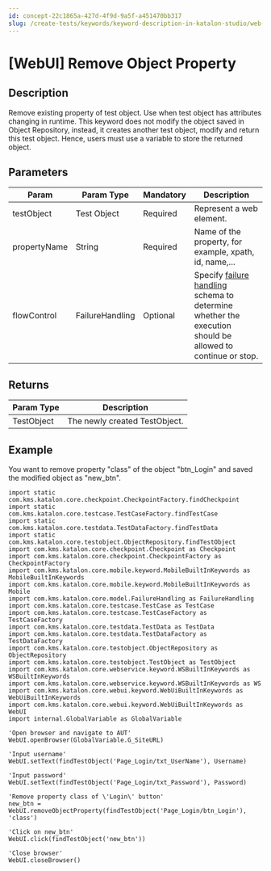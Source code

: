 ```yaml
---
id: concept-22c1865a-427d-4f9d-9a5f-a451470bb317
slug: /create-tests/keywords/keyword-description-in-katalon-studio/web-ui-keywords/webui-remove-object-property
---
```


# \[WebUI\] Remove Object Property

## Description

Remove existing property of test object. Use when test object has attributes changing in runtime. This keyword does not modify the object saved in Object Repository, instead, it creates another test object, modify and return this test object. Hence, users must use a variable to store the returned object.

## Parameters

<table><tr><th>Param</th><th>Param Type</th><th>Mandatory</th><th>Description</th></tr><tbody><tr><td>testObject</td><td>Test Object</td><td>Required</td><td>Represent a web element.</td></tr><tr><td>propertyName</td><td>String</td><td>Required</td><td>Name of the property, for example, xpath, id, name,...</td></tr><tr><td>flowControl</td><td>FailureHandling</td><td>Optional</td><td>Specify <a href="/maintain/configure-failure-handling-settings-in-katalon-studio" >failure handling</a> schema to determine whether the execution should be allowed to continue or stop.</td></tr></tbody></table>

## Returns

<table><tr><th>Param Type</th><th>Description</th></tr><tbody><tr><td>TestObject</td><td>The newly created TestObject.</td></tr></tbody></table>

## Example

You want to remove property "class" of the object "btn\_Login" and saved the modified object as "new\_btn".

```
import static com.kms.katalon.core.checkpoint.CheckpointFactory.findCheckpoint
import static com.kms.katalon.core.testcase.TestCaseFactory.findTestCase
import static com.kms.katalon.core.testdata.TestDataFactory.findTestData
import static com.kms.katalon.core.testobject.ObjectRepository.findTestObject
import com.kms.katalon.core.checkpoint.Checkpoint as Checkpoint
import com.kms.katalon.core.checkpoint.CheckpointFactory as CheckpointFactory
import com.kms.katalon.core.mobile.keyword.MobileBuiltInKeywords as MobileBuiltInKeywords
import com.kms.katalon.core.mobile.keyword.MobileBuiltInKeywords as Mobile
import com.kms.katalon.core.model.FailureHandling as FailureHandling
import com.kms.katalon.core.testcase.TestCase as TestCase
import com.kms.katalon.core.testcase.TestCaseFactory as TestCaseFactory
import com.kms.katalon.core.testdata.TestData as TestData
import com.kms.katalon.core.testdata.TestDataFactory as TestDataFactory
import com.kms.katalon.core.testobject.ObjectRepository as ObjectRepository
import com.kms.katalon.core.testobject.TestObject as TestObject
import com.kms.katalon.core.webservice.keyword.WSBuiltInKeywords as WSBuiltInKeywords
import com.kms.katalon.core.webservice.keyword.WSBuiltInKeywords as WS
import com.kms.katalon.core.webui.keyword.WebUiBuiltInKeywords as WebUiBuiltInKeywords
import com.kms.katalon.core.webui.keyword.WebUiBuiltInKeywords as WebUI
import internal.GlobalVariable as GlobalVariable

'Open browser and navigate to AUT'
WebUI.openBrowser(GlobalVariable.G_SiteURL)

'Input username'
WebUI.setText(findTestObject('Page_Login/txt_UserName'), Username)

'Input password'
WebUI.setText(findTestObject('Page_Login/txt_Password'), Password)

'Remove property class of \'Login\' button'
new_btn = WebUI.removeObjectProperty(findTestObject('Page_Login/btn_Login'), 'class')

'Click on new_btn'
WebUI.click(findTestObject('new_btn'))

'Close browser'
WebUI.closeBrowser()

```
